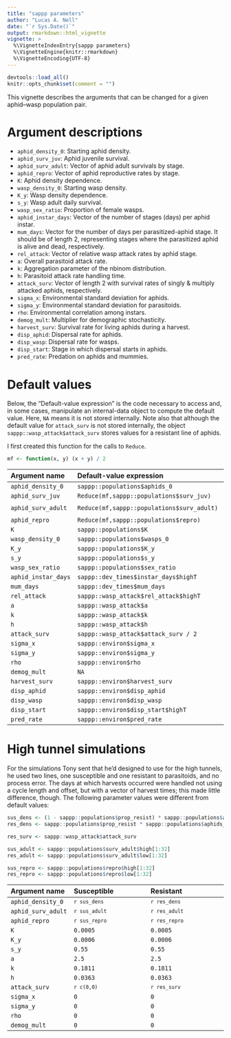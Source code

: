 ```yaml
---
title: "sappp parameters"
author: "Lucas A. Nell"
date: "`r Sys.Date()`"
output: rmarkdown::html_vignette
vignette: >
  %\VignetteIndexEntry{sappp parameters}
  %\VignetteEngine{knitr::rmarkdown}
  %\VignetteEncoding{UTF-8}
---
```


```r
devtools::load_all()
knitr::opts_chunk$set(comment = "")
```

This vignette describes the arguments that can be changed for a given aphid--wasp 
population pair.

# Argument descriptions

- `aphid_density_0`: Starting aphid density.
- `aphid_surv_juv`: Aphid juvenile survival.
- `aphid_surv_adult`: Vector of aphid adult survivals by stage.
- `aphid_repro`: Vector of aphid reproductive rates by stage.
- `K`: Aphid density dependence.
- `wasp_density_0`: Starting wasp density.
- `K_y`: Wasp density dependence.
- `s_y`: Wasp adult daily survival.
- `wasp_sex_ratio`: Proportion of female wasps.
- `aphid_instar_days`: Vector of the number of stages (days) per aphid instar.
- `mum_days`: Vector for the number of days per parasitized-aphid stage. It should be 
  of length 2, representing stages where the parasitized aphid is alive and dead, 
  respectively.
- `rel_attack`: Vector of relative wasp attack rates by aphid stage.
- `a`: Overall parasitoid attack rate.
- `k`: Aggregation parameter of the nbinom distribution.
- `h`: Parasitoid attack rate handling time.
- `attack_surv`: Vector of length 2 with survival rates of singly & multiply attacked 
  aphids, respectively.
- `sigma_x`: Environmental standard deviation for aphids.
- `sigma_y`: Environmental standard deviation for parasitoids.
- `rho`: Environmental correlation among instars.
- `demog_mult`: Multiplier for demographic stochasticity.
- `harvest_surv`: Survival rate for living aphids during a harvest.
- `disp_aphid`: Dispersal rate for aphids.
- `disp_wasp`: Dispersal rate for wasps.
- `disp_start`: Stage in which dispersal starts in aphids.
- `pred_rate`: Predation on aphids and mummies.



# Default values

Below, the "Default-value expression" is the code necessary to access and, in some 
cases, manipulate an internal-data object to compute the default value.
Here, `NA` means it is not stored internally.
Note also that although the default value for `attack_surv`  is not stored internally,
the object `sappp::wasp_attack$attack_surv` stores values for a resistant line of aphids.

I first created this function for the calls to `Reduce`.
```r
mf <- function(x, y) (x + y) / 2
```


| Argument name       | Default-value expression                  | Default value                                            |
|:--------------------|:------------------------------------------|:---------------------------------------------------------|
| `aphid_density_0`   | `sappp::populations$aphids_0`               | <code>`r sappp::populations$aphids_0`</code>               |
| `aphid_surv_juv`    | `Reduce(mf,sappp::populations$surv_juv)`    | <code>`r Reduce(mf,sappp::populations$surv_juv)`</code>    |
| `aphid_surv_adult`  | `Reduce(mf,sappp::populations$surv_adult)`  | <code>`r Reduce(mf,sappp::populations$surv_adult)`</code>  |
| `aphid_repro`       | `Reduce(mf,sappp::populations$repro)`       | <code>`r Reduce(mf,sappp::populations$repro)`</code>       |
| `K`                 | `sappp::populations$K`                      | <code>`r sappp::populations$K`</code>                      |
| `wasp_density_0`    | `sappp::populations$wasps_0`                | <code>`r sappp::populations$wasps_0`</code>                |
| `K_y`               | `sappp::populations$K_y`                    | <code>`r sappp::populations$K_y`</code>                    |
| `s_y`               | `sappp::populations$s_y`                    | <code>`r sappp::populations$s_y`</code>                    |
| `wasp_sex_ratio`    | `sappp::populations$sex_ratio`              | <code>`r sappp::populations$sex_ratio`</code>              |
| `aphid_instar_days` | `sappp::dev_times$instar_days$highT`        | <code>`r sappp::dev_times$instar_days$highT`</code>        |
| `mum_days`          | `sappp::dev_times$mum_days`                 | <code>`r sappp::dev_times$mum_days`</code>                 |
| `rel_attack`        | `sappp::wasp_attack$rel_attack$highT`       | <code>`r sappp::wasp_attack$rel_attack$highT`</code>       |
| `a`                 | `sappp::wasp_attack$a`                      | <code>`r sappp::wasp_attack$a`</code>                      |
| `k`                 | `sappp::wasp_attack$k`                      | <code>`r sappp::wasp_attack$k`</code>                      |
| `h`                 | `sappp::wasp_attack$h`                      | <code>`r sappp::wasp_attack$h`</code>                      |
| `attack_surv`       | `sappp::wasp_attack$attack_surv / 2`        | <code>`r sappp::wasp_attack$attack_surv / 2`</code>        |
| `sigma_x`           | `sappp::environ$sigma_x`                    | <code>`r sappp::environ$sigma_x`</code>                    |
| `sigma_y`           | `sappp::environ$sigma_y`                    | <code>`r sappp::environ$sigma_y`</code>                    |
| `rho`               | `sappp::environ$rho`                        | <code>`r sappp::environ$rho`</code>                        |
| `demog_mult`        | `NA`                                      | <code>`r 1`</code>                                       |
| `harvest_surv`      | `sappp::environ$harvest_surv`               | <code>`r sappp::environ$harvest_surv`</code>               |
| `disp_aphid`        | `sappp::environ$disp_aphid`                 | <code>`r sappp::environ$disp_aphid`</code>                 |
| `disp_wasp`         | `sappp::environ$disp_wasp`                  | <code>`r sappp::environ$disp_wasp`</code>                  |
| `disp_start`        | `sappp::environ$disp_start$highT`           | <code>`r sappp::environ$disp_start$highT`</code>           |
| `pred_rate`         | `sappp::environ$pred_rate`                  | <code>`r sappp::environ$pred_rate`</code>                  |




# High tunnel simulations

For the simulations Tony sent that he'd designed to use for the high tunnels, 
he used two lines, one susceptible and one resistant to parasitoids, and no 
process error.
The days at which harvests occurred were handled not using a cycle length and 
offset, but with a vector of harvest times; this made little difference, though.
The following parameter values were different from default values:

```r
sus_dens <- (1 - sappp::populations$prop_resist) * sappp::populations$aphids_0
res_dens <- sappp::populations$prop_resist * sappp::populations$aphids_0

res_surv <- sappp::wasp_attack$attack_surv

sus_adult <- sappp::populations$surv_adult$high[1:32]
res_adult <- sappp::populations$surv_adult$low[1:32]

sus_repro <- sappp::populations$repro$high[1:32]
res_repro <- sappp::populations$repro$low[1:32]
```

| Argument name      | Susceptible                | Resistant                  |
|:-------------------|:---------------------------|:---------------------------|
| `aphid_density_0`  | <code>`r sus_dens`</code>  | <code>`r res_dens`</code>  |
| `aphid_surv_adult` | <code>`r sus_adult`</code> | <code>`r res_adult`</code> |
| `aphid_repro`      | <code>`r sus_repro`</code> | <code>`r res_repro`</code> |
| `K`                | `0.0005`                   | `0.0005`                   |
| `K_y`              | `0.0006`                   | `0.0006`                   |
| `s_y`              | `0.55`                     | `0.55`                     |
| `a`                | `2.5`                      | `2.5`                      |
| `k`                | `0.1811`                   | `0.1811`                   |
| `h`                | `0.0363`                   | `0.0363`                   |
| `attack_surv`      | <code>`r c(0,0)`</code>    | <code>`r res_surv`</code>  |
| `sigma_x`          | `0`                        | `0`                        |
| `sigma_y`          | `0`                        | `0`                        |
| `rho`              | `0`                        | `0`                        |
| `demog_mult`       | `0`                        | `0`                        |

